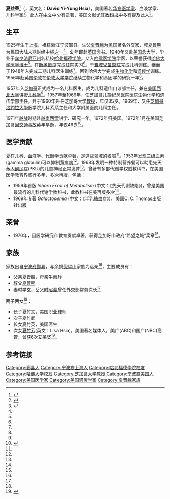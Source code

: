 {{autobiography|time=2016-03-25T18:48:48+00:00}}
'''夏益荣'''<ref name="hsia ni">{{cite web|url=http://blog.sina.com.cn/s/blog_839c55ac0102w1s5.html |title=沧桑事多少  家国情长怀 |publisher=宋庆龄陵园管理处官方微博  |date=2015-12-03}}</ref>（{{bd|1925年||1972年|}}，英文名：'''David Yi-Yung Hsia'''），美国著名[[华裔|华裔]][[医学家|医学家]]、血液学家、儿科学家<ref name="hsia obituary">{{cite journal | author = Henry L. Nadler | title = David Yi-Yung Hsia, M.D. (1925–1972) | journal = Metabolism | volume = 21 | issue =7 | pages = 689| year = 1972 | pmid =4557317 | doi = 10.1016/0026-0495(72)90091-1 |language=en}}</ref>。此人在[[中文|中文]]中少有录著，美国文献尤其[[教科书|教科书]]中多有提及此人<ref name="hsia family1">{{cite book|volume= |title=《東成西就——七個華人基督教家族與中西交流百年》|author=羅元旭  |year=2012 |location=北京 |page=163 |isbn=9787108045096 |publisher=三聯書店(北京) }}</ref>。

==生平==

1925年生于[[上海|上海]]，祖籍浙江宁波鄞县。生父[[夏晋麟|夏晋麟]]为[[中華民國|民国]]著名外交家，叔[[夏晉熊|夏晉熊]]为民国大陆末期财经中枢之一<ref name="hsia family1"/>。幼年即赴[[英国|英国]]念书。1940年又赴[[美国|美国]]念大学，毕业于[[宾夕法尼亚州|宾夕法尼亚州]]名私校[[哈弗福德学院|哈弗福德学院]]。又入[[哈佛医学院|哈佛医学院]]学医，以荣誉获得[[哈佛大学|哈佛大学]][[医学博士|医学博士]]<ref name="hsia obituary"/>。在[[新奥爾良|新奥爾良]]完成住院实习<ref name="hsia obituary"/>。于[[費城兒童醫院|費城兒童醫院]]完成儿科训练。继而于1948年入{{link-en|纽约医院|New York Hospital}}完成二期儿科医生训练<ref name="hsia family1"/>。回到哈佛大学完成[[生物化学|生物化学]]和[[遗传学|遗传学]]训练。1956年赴英国[[伦敦|伦敦]]在[[伦敦大学学院|伦敦大学学院]]{{link-en|盖尔顿实验室|Galton Laboratory}}继续生物化学和基因学的研究一年<ref name="hsia obituary"/>。

1957年入[[芝加哥|芝加哥]]{{link-en|儿童纪念医院|Children's Memorial Hospital}}正式成为一名儿科医生，成为儿科遗传门诊部主任，兼在[[西北大学_(伊利诺伊州)|美国西北大学]]讲授[[儿科学|儿科学]]<ref name="hsia family1"/>。1957年至1969年，任芝加哥儿童纪念医院医院生物化学和遗传学部主任，并于1960年升任芝加哥大学[[教授|教授]]，年仅35岁。1969年，又任[[芝加哥洛約拉大學|芝加哥洛約拉大學]]医学院儿科系系主任和大学附属医院儿科主任。

1971年[[越战|越战]]时期赴[[越南|越南]][[胡志明市|西贡]]讲学、研究一年。1972年归美国。1972年1月在美国芝加哥因[[交通事故|交通事故]]英年早逝，年仅46岁<ref name="hsia family2">{{cite book|volume= |title=《東成西就——七個華人基督教家族與中西交流百年》|author=羅元旭  |year=2012 |location=北京 |page=164 |isbn=9787108045096 |publisher=三聯書店(北京) }}</ref>。

==医学贡献==

夏在儿科、[[血液学|血液学]]、[[新陈代谢|代谢学]]贡献卓著，是这些领域的权威<ref name="hsia obituary"/>。1953年发现三级血素(gamma globulin)可以抑制[[黄疸病|黄疸病]]<ref name="hsia family1"/>。1968年发明一种特制营养餐可以助患先天[[苯丙酮尿症|苯丙酮尿症]](PKU)的儿童神经正常发育<ref name="hsia family2"/>。曾著有多部代谢学权威教科书，在美国医学教育界盛行多年，多次再版，包括：
* 1959年首版 ''Inborn Error of Metabolism'' (中文：《先天代谢缺陷》)，曾是美国最流行的儿科代谢学教科书，此教科书在美再版多次<ref name="hsia obituary"/>。
* 1969年专著 ''Galactosemia'' (中文：《[[半乳糖血症|半乳糖血症]]》)，美国C. C. Thomas出版社出版

==荣誉==
* 1970年，因医学研究和教育贡献卓著，获得芝加哥市政府“希望之城”奖章<ref name="hsia family2"/>。

==家族==
家族出自[[宁波府|宁波府]][[鄞县|鄞县]]，与余姚[[倪韫山|倪韫山]]家族为远亲<ref name="hsia ni"/>，主要成员有：
* 父亲[[夏晋麟|夏晋麟]]，母亲[[牛惠珍|牛惠珍]]
* 叔父[[夏晉熊|夏晉熊]]
* 妻时学玄，岳父[[时昭瀛|时昭瀛]]曾任外交部常务次长<ref name="hsia family2"/>
两子两女<ref name="hsia family2"/>：
* 长子夏竹文，美国职业律师
* 次子夏竹武
* 长女夏竹英，美国医生
* 次女[[夏竹芳|夏竹芳]](英文：Lisa Hsia)，美国著名媒体人，美广(ABC)和国广(NBC)高管，曾获6次[[艾美奖|艾美奖]]<ref>{{cite web |url=http://corporate.comcast.com/news-information/news-feed/lisa-hsia |title=Lisa Hsia, Executive Vice President, Bravo Digital Media, talks about her job and the perks of working for NBCUniversal. |publisher=COMCAST |language=en |accessdate=2016-03-25 |archive-date=2015-02-27 |archive-url=https://web.archive.org/web/20150227221452/http://corporate.comcast.com/news-information/news-feed/lisa-hsia |dead-url=no }}</ref>。

==参考链接==
{{reflist|2}}

{{DEFAULTSORT:Hsia}}
[[Category:鄞县人|Category:鄞县人]]
[[Category:宁波裔上海人|Category:宁波裔上海人]]
[[Category:哈弗福德學院校友|Category:哈弗福德學院校友]]
[[Category:哈佛大学校友|Category:哈佛大学校友]]
[[Category:芝加哥大学教授|Category:芝加哥大学教授]]
[[Category:宁波裔美国人|Category:宁波裔美国人]]
[[Category:美国医学家|Category:美国医学家]]
[[Category:美国遗传学家|Category:美国遗传学家]]
[[Category:夏晋麟家族|Category:夏晋麟家族]]